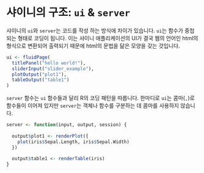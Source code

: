 # 샤이니의 구조: `ui` & `server` {#structure}

샤이니의 `ui`와 `server`는 코드를 작성 하는 방식에 차이가 있습니다. `ui`는 함수가 중첩되는 형태로 코딩이 됩니다. 이는 샤이니 애플리케이션의 UI가 결국 웹의 언어인 html의 형식으로 변환되어 출력되기 때문에 html의 문법을 닮은 모양을 갖는 것입니다.

```r
ui <- fluidPage(
  titlePanel("hello world!"),
  sliderInput("slider_example"),
  plotOutput("plot1"),
  tableOutput("table1")
)
```

`server` 함수는 `ui` 함수들과 달리 R의 코딩 패턴을 따릅니다. 한마디로 `ui`는 콤마(`,`)로 함수들이 이어져 있지만 `server`는 객체나 함수를 구분하는 데 콤마를 사용하지 않습니다.

```r
server <- function(input, output, session) {
  
  output$plot1 <- renderPlot({
    plot(iris$Sepal.Length, iris$Sepal.Width)
  })
  
  output$table1 <- renderTable(iris)
}
```

